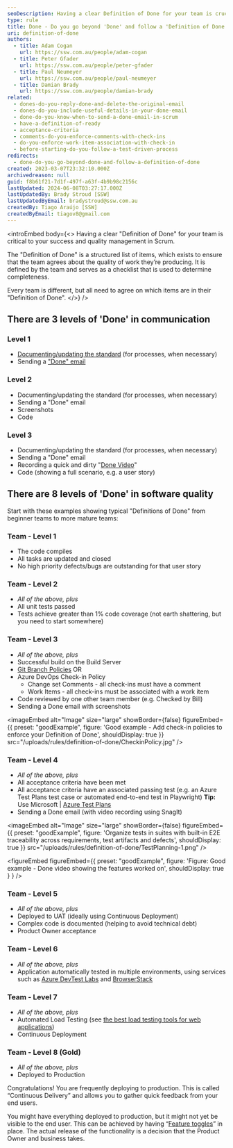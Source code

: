 ```yaml
---
seoDescription: Having a clear Definition of Done for your team is crucial to ensure quality management and success in Scrum.
type: rule
title: Done - Do you go beyond 'Done' and follow a 'Definition of Done'?
uri: definition-of-done
authors:
  - title: Adam Cogan
    url: https://ssw.com.au/people/adam-cogan
  - title: Peter Gfader
    url: https://ssw.com.au/people/peter-gfader
  - title: Paul Neumeyer
    url: https://ssw.com.au/people/paul-neumeyer
  - title: Damian Brady
    url: https://ssw.com.au/people/damian-brady
related:
  - dones-do-you-reply-done-and-delete-the-original-email
  - dones-do-you-include-useful-details-in-your-done-email
  - done-do-you-know-when-to-send-a-done-email-in-scrum
  - have-a-definition-of-ready
  - acceptance-criteria
  - comments-do-you-enforce-comments-with-check-ins
  - do-you-enforce-work-item-association-with-check-in
  - before-starting-do-you-follow-a-test-driven-process
redirects:
  - done-do-you-go-beyond-done-and-follow-a-definition-of-done
created: 2023-03-07T23:32:10.000Z
archivedreason: null
guid: f8b61f21-7d1f-497f-a63f-4b9b98c2156c
lastUpdated: 2024-06-08T03:27:17.000Z
lastUpdatedBy: Brady Stroud [SSW]
lastUpdatedByEmail: bradystroud@ssw.com.au
createdBy: Tiago Araújo [SSW]
createdByEmail: tiagov8@gmail.com
---
```


<introEmbed
  body={<>
Having a clear "Definition of Done" for your team is critical to your success and quality management in Scrum.

The "Definition of Done" is a structured list of items, which exists to ensure that the team agrees about the quality of work they’re producing. It is defined by the team and serves as a checklist that is used to determine completeness.

Every team is different, but all need to agree on which items are in their "Definition of Done".
  </>}
/>
## There are 3 levels of 'Done' in communication

### Level 1

* [Documenting/updating the standard](/document-the-job) (for processes, when necessary)
* Sending a ["Done" email](/dones-do-you-reply-done-and-delete-the-original-email)

### Level 2

* Documenting/updating the standard (for processes, when necessary)
* Sending a "Done" email
* Screenshots
* Code

### Level 3

* Documenting/updating the standard (for processes, when necessary)
* Sending a "Done" email
* Recording a quick and dirty "[Done Video](/record-a-quick-and-dirty-done-video)"
* Code (showing a full scenario, e.g. a user story)

## There are 8 levels of 'Done' in software quality

Start with these examples showing typical "Definitions of Done" from beginner teams to more mature teams:

### Team - Level 1

* The code compiles
* All tasks are updated and closed
* No high priority defects/bugs are outstanding for that user story

### Team - Level 2

* _All of the above, plus_
* All unit tests passed
* Tests achieve greater than 1% code coverage (not earth shattering, but you need to start somewhere)

### Team - Level 3

* _All of the above, plus_
* Successful build on the Build Server
* [Git Branch Policies](/protect-your-master-branch) OR
* Azure DevOps Check-in Policy
  * Change set Comments - all check-ins must have a comment
  * Work Items - all check-ins must be associated with a work item
* Code reviewed by one other team member (e.g. Checked by Bill)
* Sending a Done email with screenshots

<imageEmbed
  alt="Image"
  size="large"
  showBorder={false}
  figureEmbed={{
    preset: "goodExample",
    figure: 'Good example - Add check-in policies to enforce your Definition of Done',
    shouldDisplay: true
  }}
  src="/uploads/rules/definition-of-done/CheckinPolicy.jpg"
/>

### Team - Level 4

* _All of the above, plus_
* All acceptance criteria have been met
* All acceptance criteria have an associated passing test (e.g. an Azure Test Plans test case or automated end-to-end test in Playwright)
  **Tip:** Use Microsoft | [Azure Test Plans](https://docs.microsoft.com/en-us/azure/devops/organizations/billing/buy-access-tfs-test-hub?view=azure-devops-2020#buy-monthly-access-to-azure-test-plans&WT.mc_id=DOP-MVP-33518)
* Sending a Done email (with video recording using SnagIt)

<imageEmbed
  alt="Image"
  size="large"
  showBorder={false}
  figureEmbed={{
    preset: "goodExample",
    figure: 'Organize tests in suites with built-in E2E traceability across requirements, test artifacts and defects',
    shouldDisplay: true
  }}
  src="/uploads/rules/definition-of-done/TestPlanning-1.png"
/>

<youtubeEmbed url="https://www.youtube.com/embed/JJCgP7XcpNA" description="" />

<figureEmbed figureEmbed={{
  preset: "goodExample",
  figure: 'Figure: Good example - Done video showing the features worked on',
  shouldDisplay: true
} } />


### Team - Level 5

* _All of the above, plus_
* Deployed to UAT (ideally using Continuous Deployment)
* Complex code is documented (helping to avoid technical debt)
* Product Owner acceptance

### Team - Level 6

* _All of the above, plus_
* Application automatically tested in multiple environments, using services such as [Azure DevTest Labs](https://docs.microsoft.com/en-us/azure/devtest-labs/devtest-lab-overview?WT.mc_id=DOP-MVP-33518) and [BrowserStack](https://www.browserstack.com/)

### Team - Level 7

* _All of the above, plus_
* Automated Load Testing (see [the best load testing tools for web applications](/the-best-load-testing-tools-for-web-applications))
* Continuous Deployment

### Team - Level 8 (Gold)

* _All of the above, plus_
* Deployed to Production

Congratulations! You are frequently deploying to production. This is called “Continuous Delivery” and allows you to gather quick feedback from your end users.

You might have everything deployed to production, but it might not yet be visible to the end user. This can be achieved by having “[Feature toggles](https://martinfowler.com/bliki/FeatureToggle.html)” in place. The actual release of the functionality is a decision that the Product Owner and business takes.
